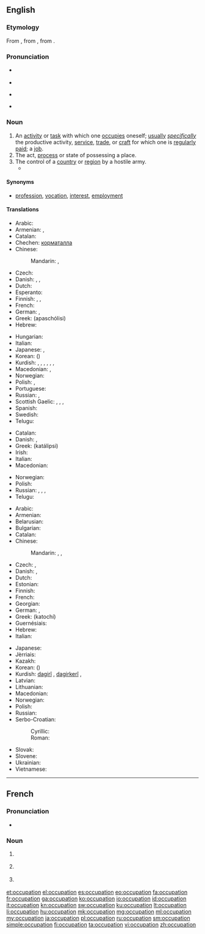 ==English==

===Etymology===
From {{etyl|enm}} {{term|occupacioun|lang=enm}}, from {{etyl|frm}} {{term|occupation|lang=frm}}, from {{etyl|la}} {{term|occupatio|lang=la}}.

===Pronunciation===
* {{a|US}} {{IPA|/ɑkjuːpeɪʃən/}}
* {{audio|en-us-occupation.ogg|Audio (US)}}
* {{a|UK}} {{IPA|/ɒkjuːpeɪʃən/}}
* {{rhymes|eɪʃən}}

===Noun===
{{en-noun}}

# An [[activity]] or [[task]] with which one [[occupies]] oneself; [[usually]] ''[[specifically]]'' the productive activity, [[service]], [[trade]], or [[craft]] for which one is [[regularly]] [[paid]]; a [[job]].
# The act, [[process]] or state of possessing a place.
# The control of a [[country]] or [[region]] by a hostile army.
#* {{quote-news
|year=2012
|date=April 23
|author=Angelique Chrisafis
|title=François Hollande on top but far right scores record result in French election
|work=the Guardian
|url=http://www.guardian.co.uk/world/2012/apr/23/francois-hollande-french-election
|page=
|passage=The lawyer and twice-divorced mother of three had presented herself as the modern face of her party, trying to strip it of unsavoury overtones after her father's convictions for saying the Nazi '''occupation''' of France was not "particularly inhumane".}}

====Synonyms====
* {{qualifier|activity with which one occupies oneself}} [[profession]], [[vocation]], [[interest]], [[employment]]

====Translations====
{{trans-top|activity or task with which one occupies oneself}}
* Arabic: {{t-|ar|وظيفة|f|tr=waẓīfa}}
* Armenian: {{t-|hy|զբաղմունք|tr=zbaġmunk’}}, {{qualifier|regularly paid}} {{t-|hy|աշխատանք|tr=ašxatank’}}
* Catalan: {{t-|ca|ocupació|f}}
* Chechen: [[корматалла]]
* Chinese:
*: Mandarin: {{t|cmn|職業|sc=Hani}}, {{t+|cmn|职业|tr=zhíyè|sc=Hani}}
* Czech: {{t+|cs|zaměstnání|n}}
* Danish: {{t+|da|arbejde|n}}, {{t-|da|beskæftigelse|c}}, {{t-|da|erhverv|n}}
* Dutch: {{t+|nl|bezigheid|f}}
* Esperanto: {{t-|eo|okupo}}
* Finnish: {{t+|fi|ammatti}}, {{t+|fi|työ}}, {{t-|fi|ajanviete}}
* French: {{t+|fr|occupation|f}}
* German: {{t+|de|Beschäftigung|f}}, {{t+|de|Beruf|m}}
* Greek: {{t+|el|απασχόληση|f}} (apaschólisi)
* Hebrew: {{t-|he|תעסוקה|tr=ta'asuka}}
{{trans-mid}}
* Hungarian: {{t+|hu|foglalkozás}}
* Italian: {{t+|it|occupazione|f}}
* Japanese: {{t+|ja|仕事|tr=しごと, shigoto}}, {{t+|ja|職業|tr=しょくぎょう, shokugyō}}
* Korean: {{t+|ko|직업|tr=jikeop|sc=Hang}} ({{t+|ko|職業|sc=Hani}})
* Kurdish: {{t+|ku|pîşe}}, {{t+|ku|meslek}}, {{t+|ku|mihne}}, {{t+|ku|hokar}}, {{t+|ku|kariyer}}, {{t+|ku|profesyon}}, {{t+|ku|پیشه‌|sc=ku-Arab}}
* Macedonian: {{t+|mk|занимање|n|tr=zanímanje|sc=Cyrl}}, {{t-|mk|струка|f|tr=strúka|sc=Cyrl}}
* Norwegian: {{t+|no|yrke|n}}
* Polish: {{t+|pl|zajęcie|n}}, {{t+|pl|zawód|m}}
* Portuguese: {{t+|pt|ocupação|f}}
* Russian: {{t+|ru|занятие|n|tr=zanjátije}}, {{t+|ru|профессия|f|tr=proféssija}}
* Scottish Gaelic: {{t-|gd|cosnadh|m}}, {{t+|gd|obair|f}}, {{t-|gd|dreuchd|f}}, {{t-|gd|gnìomhachd|f}}
* Spanish: {{t+|es|ocupación|m}}
* Swedish: {{t+|sv|sysselsättning|c}}
* Telugu: {{t+|te|వృత్తి|tr=vRtti}}
{{trans-bottom}}

{{trans-top|act, process or state of possessing a place}}
* Catalan: {{t-|ca|ocupació|f}}
* Danish: {{t-|da|besættelse|c}}, {{t-|da|okkupation|c}}
* Greek: {{t+|el|κατάληψη|f}} (katálipsi)
* Irish: {{t-|ga|lonnaíocht|f}}
* Italian: {{t+|it|occupazione|f}}
* Macedonian: {{t-|mk|заземање|n|tr=zazémanje|sc=Cyrl}}
{{trans-mid}}
* Norwegian: {{t-|no|okkupasjon|m}}
* Polish: {{t+|pl|zajmowanie|n}}
* Russian: {{t+|ru|завладение|n|tr=zavladénije|sc=Cyrl}}, {{t+|ru|занятие|n|tr=zanjátije|sc=Cyrl}}, {{t+|ru|занимание|n|tr=zanimánije|sc=Cyrl}}, {{t+|ru|оккупация|f|tr=okkupácija|sc=Cyrl}}
* Telugu: {{t-|te|ఆక్రమణం|tr=aakramaNam}}
{{trans-bottom}}

{{trans-top|control of a country or region by a hostile army}}
* Arabic: {{t-|ar|حرفة|f|tr=ḥírfa}}
* Armenian: {{t-|hy|օկուպացիա|tr=òkupac’ia}}
* Belarusian: {{t-|be|акупацыя|f|tr=akupácyja|sc=Cyrl}}
* Bulgarian: {{t+|bg|окупация|f|tr=okupácija|sc=Cyrl}}
* Catalan: {{t-|ca|ocupació|f}}
* Chinese:
*: Mandarin: {{t|cmn|占領|sc=Hani}}, {{t|cmn|占领|tr=zhànlǐng|sc=Hani}}, {{t|cmn|占用|tr=zhànyòng|sc=Hani}}
* Czech: {{t-|cs|obsazení|n}}, {{t-|cs|okupace|f}}
* Danish: {{t-|da|besættelse|c}}, {{t-|da|okkupation|c}}
* Dutch: {{t+|nl|bezetting}}
* Estonian: {{t+|et|okupatsioon}}
* Finnish: {{t-|fi|miehitys}}
* French: {{t+|fr|occupation|f}}
* Georgian: {{t+|ka|ოკუპაცია|tr=okupac'ia|sc=Geor}}
* German: {{t+|de|Besetzung|f}}, {{t-|de|Okkupation|f}}
* Greek: {{t+|el|κατοχή|f}} (katochí)
* Guernésiais: {{tø|roa-grn|otchupation|f}}
* Hebrew: {{t-|he|כיבוש|tr=kibush}}
* Italian: {{t+|it|occupazione|f}}
{{trans-mid}}
* Japanese: {{t+|ja|占領|tr=せんりょう, senryō}}
* Jèrriais: {{tø|roa-jer|otchupâtion|f}}
* Kazakh: {{t|kk|оккупация|tr=okkupatsïya|sc=Cyrl}}
* Korean: {{t+|ko|점령|tr=jeomnyeong|sc=Kore}} ({{t+|ko|占領|sc=Kore}})
* Kurdish: [[dagirî]] {{f}}, [[dagirkerî]] {{f}}, {{ku-Arab|[[داگیری]]}}
* Latvian: {{t-|lv|okupācija|f}}
* Lithuanian: {{t+|lt|okupacija|f}}
* Macedonian: {{t-|mk|окупација|f|tr=okupácija|sc=Cyrl}}
* Norwegian: {{t-|no|okkupasjon|m}}
* Polish: {{t+|pl|okupacja|f}}
* Russian: {{t+|ru|оккупация|f|tr=okkupácija}}
* Serbo-Croatian:
*: Cyrillic: {{t-|sh|окупација|f}}
*: Roman: {{t-|sh|okupacija|f}}
* Slovak: {{t-|sk|okupácia|f}}
* Slovene: {{t-|sl|okupacija|f}}
* Ukrainian: {{t-|uk|окупація|f|tr=okupácija|sc=Cyrl}}
* Vietnamese: {{t-|vi|chiếm đóng|alt=sự chiếm đóng}}
{{trans-bottom}}

----

==French==

===Pronunciation===
* {{audio|Fr-occupation.ogg|Audio}}

===Noun===
{{fr-noun|f}}

# {{l|en|occupation}} {{gloss|the occupying of a territory}}
# {{l|en|occupation}} {{gloss|something that one spends one's time on, such as a job or a hobby}}
# {{l|en|occupation}} {{gloss|act of occupying; of being an occupant}}

[[et:occupation]]
[[el:occupation]]
[[es:occupation]]
[[eo:occupation]]
[[fa:occupation]]
[[fr:occupation]]
[[ga:occupation]]
[[ko:occupation]]
[[io:occupation]]
[[id:occupation]]
[[it:occupation]]
[[kn:occupation]]
[[sw:occupation]]
[[ku:occupation]]
[[lt:occupation]]
[[li:occupation]]
[[hu:occupation]]
[[mk:occupation]]
[[mg:occupation]]
[[ml:occupation]]
[[my:occupation]]
[[ja:occupation]]
[[pl:occupation]]
[[ru:occupation]]
[[sm:occupation]]
[[simple:occupation]]
[[fi:occupation]]
[[ta:occupation]]
[[vi:occupation]]
[[zh:occupation]]